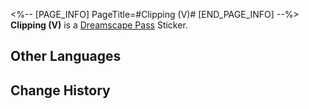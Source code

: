 <%-- [PAGE_INFO]
PageTitle=#Clipping (V)#
[END_PAGE_INFO] --%>
{{Stub|Location information}}
{{Item Infobox
|id          = 223184
|image       = Dreamscape Pass Sticker Text.png
|type        = Dreamscape Pass Sticker
|type2       = City That Never Sleeps Stickers
|invCategory = 
|rarity      = 4
|effect      = 
|description = Digital stickers that can be used to decorate the pages of the Dreamtour Handbook. They come in many different styles.
|source1     = [[Make acquaintance with a strong Props Master]]
}}
{{Description|Even if the bottle in your hand starts talking to you, there's no need for concern if you smash it!}}
'''Clipping (V)''' is a [[Dreamscape Pass]] Sticker.

==Other Languages==
{{Other Languages
|en   = Clipping (V)
|zhs  = 简报•其五
|zht  = 簡報•其五
|ja   = 速報・5
|ko   = 토막 뉴스•5
|es   = Informe V
|fr   = Nouvelles&nbsp;(V)
|ru   = Брифинг V
|th   = รายงานโดยย่อ 5
|vi   = Tin Vắn (5)
|de   = Kurzbericht (V)
|id   = Laporan Singkat 5
|pt   = Recorte (V)
}}

==Change History==
{{Change History|2.0}}